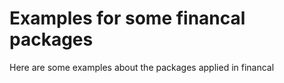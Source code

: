 Examples for some financal packages
========================================================

Here are some examples about the packages applied in financal 

